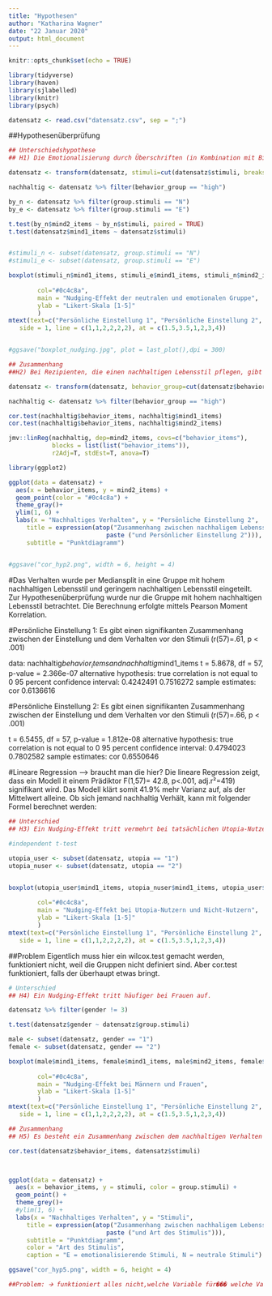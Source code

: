 ```yaml
---
title: "Hypothesen"
author: "Katharina Wagner"
date: "22 Januar 2020"
output: html_document
---
```


```r
knitr::opts_chunk$set(echo = TRUE)
```


```r

library(tidyverse)
library(haven)
library(sjlabelled)
library(knitr)
library(psych)

datensatz <- read.csv("datensatz.csv", sep = ";")
```

##Hypothesenüberprüfung
```r
## Unterschiedshypothese
## H1) Die Emotionalisierung durch Überschriften (in Kombination mit Bildern) in Utopia-Artikeln bewirkt einen Nudging-Effekt auf Rezipienten

datensatz <- transform(datensatz, stimuli=cut(datensatz$stimuli, breaks=c(-Inf, filter(datensatz$stimuli.group), Inf)))

nachhaltig <- datensatz %>% filter(behavior_group == "high")

by_n <- datensatz %>% filter(group.stimuli == "N")
by_e <- datensatz %>% filter(group.stimuli == "E")

t.test(by_n$mind2_items ~ by_n$stimuli, paired = TRUE)
t.test(datensatz$mind1_items ~ datensatz$stimuli)


#stimuli_n <- subset(datensatz, group.stimuli == "N")
#stimuli_e <- subset(datensatz, group.stimuli == "E")

boxplot(stimuli_n$mind1_items, stimuli_e$mind1_items, stimuli_n$mind2_items, stimuli_e$mind2_items,
       
        col="#0c4c8a",
        main = "Nudging-Effekt der neutralen und emotionalen Gruppe",
        ylab = "Likert-Skala [1-5]"
        )
mtext(text=c("Persönliche Einstellung 1", "Persönliche Einstellung 2", "neutral", "emotional", "neutral", "emotional"),
   side = 1, line = c(1,1,2,2,2,2), at = c(1.5,3.5,1,2,3,4))


#ggsave("boxplot_nudging.jpg", plot = last_plot(),dpi = 300)

```

```r

## Zusammenhang 
##H2) Bei Rezipienten, die einen nachhaltigen Lebensstil pflegen, gibt es einen Nudging-Effekt.

datensatz <- transform(datensatz, behavior_group=cut(datensatz$behavior_items, breaks=c(-Inf, median(datensatz$behavior_items), Inf), labels=c("low", "high")))

nachhaltig <- datensatz %>% filter(behavior_group == "high")

cor.test(nachhaltig$behavior_items, nachhaltig$mind1_items)
cor.test(nachhaltig$behavior_items, nachhaltig$mind2_items)

jmv::linReg(nachhaltig, dep=mind2_items, covs=c("behavior_items"),
            blocks = list(list("behavior_items")),
            r2Adj=T, stdEst=T, anova=T)

library(ggplot2)

ggplot(data = datensatz) +
  aes(x = behavior_items, y = mind2_items) +
  geom_point(color = "#0c4c8a") +
  theme_gray()+
  ylim(1, 6) +
  labs(x = "Nachhaltiges Verhalten", y = "Persönliche Einstellung 2",
     title = expression(atop("Zusammenhang zwischen nachhaligem Lebensstil", 
                           paste ("und Persönlicher Einstellung 2"))),
     subtitle = "Punktdiagramm")


#ggsave("cor_hyp2.png", width = 6, height = 4)
```
#Das Verhalten wurde per Mediansplit in eine Gruppe mit hohem nachhaltigen Lebensstil und geringem nachhaltigen Lebensstil eingeteilt. Zur Hypothesenüberprüfung wurde nur die Gruppe mit hohem nachhaltigen Lebensstil betrachtet. Die Berechnung erfolgte mittels Pearson Moment Korrelation.

#Persönliche Einstellung 1:
Es gibt einen signifikanten Zusammenhang zwischen der Einstellung und dem Verhalten vor den Stimuli (r(57)=.61, p < .001)

data:  nachhaltig$behavior_items and nachhaltig$mind1_items
t = 5.8678, df = 57, p-value = 2.366e-07
alternative hypothesis: true correlation is not equal to 0
95 percent confidence interval:
 0.4242491 0.7516272
sample estimates:
      cor 
0.6136616 

#Persönliche Einstellung 2:
Es gibt einen signifikanten Zusammenhang zwischen der Einstellung und dem Verhalten vor den Stimuli (r(57)=.66, p < .001)

t = 6.5455, df = 57, p-value = 1.812e-08
alternative hypothesis: true correlation is not equal to 0
95 percent confidence interval:
 0.4794023 0.7802582
sample estimates:
      cor 
0.6550646 


#Lineare Regression --> braucht man die hier?
Die lineare Regression zeigt, dass ein Modell it einem Prädiktor F(1,57)= 42.8, p<.001, adj.r²=419) signifikant wird. Das Modell klärt somit 41.9% mehr Varianz auf, als der Mittelwert alleine. Ob sich jemand nachhaltig Verhält, kann mit folgender Formel berechnet werden: 

```r
## Unterschied
## H3) Ein Nudging-Effekt tritt vermehrt bei tatsächlichen Utopia-Nutzern auf.

#independent t-test

utopia_user <- subset(datensatz, utopia == "1")
utopia_nuser <- subset(datensatz, utopia == "2")


boxplot(utopia_user$mind1_items, utopia_nuser$mind1_items, utopia_user$mind2_items, utopia_nuser$mind2_items,
       
        col="#0c4c8a",
        main = "Nudging-Effekt bei Utopia-Nutzern und Nicht-Nutzern",
        ylab = "Likert-Skala [1-5]"
        )
mtext(text=c("Persönliche Einstellung 1", "Persönliche Einstellung 2", "Utopia-Nutzer", "Nicht-Nutzer", "Utopia-Nutzer", "Nicht-Nutzer"),
   side = 1, line = c(1,1,2,2,2,2), at = c(1.5,3.5,1,2,3,4))


```
##Problem
Eigentlich muss hier ein wilcox.test gemacht werden, funktioniert nicht, weil die Gruppen nicht definiert sind. Aber cor.test funktioniert, falls der überhaupt etwas bringt.

```r

# Unterschied
## H4) Ein Nudging-Effekt tritt häufiger bei Frauen auf.

datensatz %>% filter(gender != 3)

t.test(datensatz$gender ~ datensatz$group.stimuli)

male <- subset(datensatz, gender == "1")
female <- subset(datensatz, gender == "2")

boxplot(male$mind1_items, female$mind1_items, male$mind2_items, female$mind2_items,
       
        col="#0c4c8a",
        main = "Nudging-Effekt bei Männern und Frauen",
        ylab = "Likert-Skala [1-5]"
        )
mtext(text=c("Persönliche Einstellung 1", "Persönliche Einstellung 2", "Männer", "Frauen", "Männer", "Frauen"),
   side = 1, line = c(1,1,2,2,2,2), at = c(1.5,3.5,1,2,3,4))

```


```r
## Zusammenhang
## H5) Es besteht ein Zusammenhang zwischen dem nachhaltigen Verhalten eines Nutzers und der empfundenen Emotionalisierung.

cor.test(datensatz$behavior_items, datensatz$stimuli)



ggplot(data = datensatz) +
  aes(x = behavior_items, y = stimuli, color = group.stimuli) +
  geom_point() +
  theme_grey()+
  #ylim(1, 6) +
  labs(x = "Nachhaltiges Verhalten", y = "Stimuli",
     title = expression(atop("Zusammenhang zwischen nachhaligem Lebensstil", 
                           paste ("und Art des Stimulis"))),
     subtitle = "Punktdiagramm",
     color = "Art des Stimulis",
     caption = "E = emotionalisierende Stimuli, N = neutrale Stimuli")

ggsave("cor_hyp5.png", width = 6, height = 4)

##Problem: 🡪 funktioniert alles nicht,welche Variable für��� welche Variable für die empfundene Emtionalisierung?

```